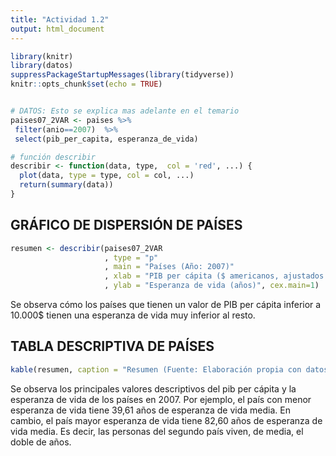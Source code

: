 ```yaml
---
title: "Actividad 1.2"
output: html_document
---
```


```r
library(knitr)
library(datos)
suppressPackageStartupMessages(library(tidyverse))
knitr::opts_chunk$set(echo = TRUE)


# DATOS: Esto se explica mas adelante en el temario
paises07_2VAR <- paises %>% 
 filter(anio==2007)  %>%
 select(pib_per_capita, esperanza_de_vida)

# función describir
describir <- function(data, type,  col = 'red', ...) {
  plot(data, type = type, col = col, ...)
  return(summary(data))
}
```

## GRÁFICO DE DISPERSIÓN DE PAÍSES

```r
resumen <- describir(paises07_2VAR
                     , type = "p"
                     , main = "Países (Año: 2007)"
                     , xlab = "PIB per cápita ($ americanos, ajustados según inflación)"
                     , ylab = "Esperanza de vida (años)", cex.main=1)
```

Se observa cómo los países que tienen un valor de PIB per cápita inferior a 10.000$ tienen una esperanza de vida muy inferior al resto.

## TABLA DESCRIPTIVA DE PAÍSES 

```r
kable(resumen, caption = "Resumen (Fuente: Elaboración propia con datos de Gapminder)")
```

Se observa los principales valores descriptivos del pib per cápita y la esperanza de vida de los países en 2007. Por ejemplo, el país con menor esperanza de vida tiene 39,61 años de esperanza de vida media. En cambio, el país mayor esperanza de vida tiene 82,60 años de esperanza de vida media. Es decir, las personas del segundo país viven, de media, el doble de años.

